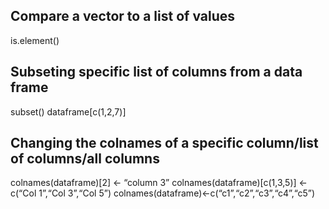 ## Compare a vector to a list of values
is.element()

## Subseting specific list of columns from a data frame
subset()
dataframe[c(1,2,7)]

## Changing the colnames of a specific column/list of columns/all columns
colnames(dataframe)[2] <- "column 3"
colnames(dataframe)[c(1,3,5)] <- c("Col 1","Col 3","Col 5")
colnames(dataframe)<-c("c1","c2","c3","c4","c5")

